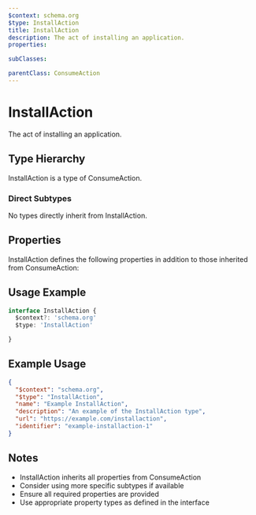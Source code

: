 ```yaml
---
$context: schema.org
$type: InstallAction
title: InstallAction
description: The act of installing an application.
properties:

subClasses:

parentClass: ConsumeAction
---
```


# InstallAction

The act of installing an application.

## Type Hierarchy

InstallAction is a type of ConsumeAction.

### Direct Subtypes

No types directly inherit from InstallAction.

## Properties

InstallAction defines the following properties in addition to those inherited from ConsumeAction:



## Usage Example

```typescript
interface InstallAction {
  $context?: 'schema.org'
  $type: 'InstallAction'

}
```

## Example Usage

```json
{
  "$context": "schema.org",
  "$type": "InstallAction",
  "name": "Example InstallAction",
  "description": "An example of the InstallAction type",
  "url": "https://example.com/installaction",
  "identifier": "example-installaction-1"
}
```

## Notes

- InstallAction inherits all properties from ConsumeAction
- Consider using more specific subtypes if available
- Ensure all required properties are provided
- Use appropriate property types as defined in the interface
